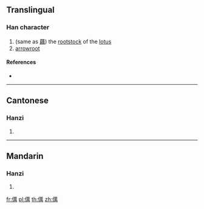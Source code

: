 {{character info/new}}
==Translingual==

===Han character===
{{Han char|rn=9|rad=人|as=13|sn=15|four=|canj=OTWB|ids=⿰亻萬}}

# (same as [[藕]]) the [[rootstock]] of the [[lotus]]
# [[arrowroot]]

====References====
* {{Han ref|kx=0119.231|hdz=10217.110|uh=3496|ud=13462}}

----

==Cantonese==

===Hanzi===
{{yue-hanzi|jyut=[[ngaau5]]|y=ngaau5}}

# {{defn|lang=yue|sort=人13}}

----

==Mandarin==

===Hanzi===
{{cmn-hanzi|pin=[[ǒu]] ([[ou3]])|wg=ou<sup>3</sup>}}

# {{defn|lang=cmn|sort=人13}}

[[fr:㒖]]
[[pl:㒖]]
[[th:㒖]]
[[zh:㒖]]